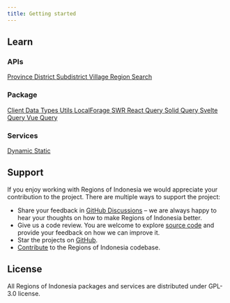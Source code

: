 ```yaml
---
title: Getting started
---
```



## Learn

<h3>
  <span class="flex items-center gap-2 lg:gap-3">
    <BlocksIcon />
    <span>APIs</span>
  </span>
</h3>

<div class="not-prose p-2">
  <div class="grid grid-cols-1 md:grid-cols-2 xl:grid-cols-4 gap-1 md:gap-2 xl:gap-3">
    <a
      role="button"
      href="/api/province"
      class="block px-6 py-4 text-base md:text-lg xl:text-xl border border-neutral-3 rounded-xl text-neutral-11 hover:text-neutral-12 hover:border-neutral-6"
    >
      Province
    </a>
    <a
      role="button"
      href="/api/district"
      class="block px-6 py-4 text-base md:text-lg xl:text-xl border border-neutral-3 rounded-xl text-neutral-11 hover:text-neutral-12 hover:border-neutral-6"
    >
      District
    </a>
    <a
      role="button"
      href="/api/subdistrict"
      class="block px-6 py-4 text-base md:text-lg xl:text-xl border border-neutral-3 rounded-xl text-neutral-11 hover:text-neutral-12 hover:border-neutral-6"
    >
      Subdistrict
    </a>
    <a
      role="button"
      href="/api/village"
      class="block px-6 py-4 text-base md:text-lg xl:text-xl border border-neutral-3 rounded-xl text-neutral-11 hover:text-neutral-12 hover:border-neutral-6"
    >
      Village
    </a>
    <a
      role="button"
      href="/api/region"
      class="block px-6 py-4 text-base md:text-lg xl:text-xl border border-neutral-3 rounded-xl text-neutral-11 hover:text-neutral-12 hover:border-neutral-6"
    >
      Region
    </a>
    <a
      role="button"
      href="/api/search"
      class="block px-6 py-4 text-base md:text-lg xl:text-xl border border-neutral-3 rounded-xl text-neutral-11 hover:text-neutral-12 hover:border-neutral-6"
    >
      Search
    </a>
  </div>
</div>

<h3>
  <span class="flex items-center gap-2 lg:gap-3">
    <PackageIcon />
    <span>Package</span>
  </span>
</h3>

<div class="not-prose p-2">
  <div class="grid grid-cols-1 md:grid-cols-2 xl:grid-cols-4 gap-1 md:gap-2 xl:gap-3">
    <a
      role="button"
      href="/package/client"
      class="block px-6 py-4 text-base md:text-lg xl:text-xl border border-neutral-3 rounded-xl text-neutral-11 hover:text-neutral-12 hover:border-neutral-6"
    >
      Client
    </a>
    <a
      role="button"
      href="/package/data"
      class="block px-6 py-4 text-base md:text-lg xl:text-xl border border-neutral-3 rounded-xl text-neutral-11 hover:text-neutral-12 hover:border-neutral-6"
    >
      Data
    </a>
    <a
      role="button"
      href="/package/types"
      class="block px-6 py-4 text-base md:text-lg xl:text-xl border border-neutral-3 rounded-xl text-neutral-11 hover:text-neutral-12 hover:border-neutral-6"
    >
      Types
    </a>
    <a
      role="button"
      href="/package/utils"
      class="block px-6 py-4 text-base md:text-lg xl:text-xl border border-neutral-3 rounded-xl text-neutral-11 hover:text-neutral-12 hover:border-neutral-6"
    >
      Utils
    </a>
    <a
      role="button"
      href="/package/localforage"
      class="block px-6 py-4 text-base md:text-lg xl:text-xl border border-neutral-3 rounded-xl text-neutral-11 hover:text-neutral-12 hover:border-neutral-6"
    >
      LocalForage
    </a>
    <a
      role="button"
      href="/package/swr"
      class="block px-6 py-4 text-base md:text-lg xl:text-xl border border-neutral-3 rounded-xl text-neutral-11 hover:text-neutral-12 hover:border-neutral-6"
    >
      SWR
    </a>
    <a
      role="button"
      href="/package/react-query"
      class="block px-6 py-4 text-base md:text-lg xl:text-xl border border-neutral-3 rounded-xl text-neutral-11 hover:text-neutral-12 hover:border-neutral-6"
    >
      React Query
    </a>
    <a
      role="button"
      href="/package/solid-query"
      class="block px-6 py-4 text-base md:text-lg xl:text-xl border border-neutral-3 rounded-xl text-neutral-11 hover:text-neutral-12 hover:border-neutral-6"
    >
      Solid Query
    </a>
    <a
      role="button"
      href="/package/svelte-query"
      class="block px-6 py-4 text-base md:text-lg xl:text-xl border border-neutral-3 rounded-xl text-neutral-11 hover:text-neutral-12 hover:border-neutral-6"
    >
      Svelte Query
    </a>
    <a
      role="button"
      href="/package/vue-query"
      class="block px-6 py-4 text-base md:text-lg xl:text-xl border border-neutral-3 rounded-xl text-neutral-11 hover:text-neutral-12 hover:border-neutral-6"
    >
      Vue Query
    </a>
  </div>
</div>

<h3>
  <span class="flex items-center gap-2 lg:gap-3">
    <ServerIcon />
    <span>Services</span>
  </span>
</h3>

<div class="not-prose p-2">
  <div class="grid grid-cols-1 md:grid-cols-2 xl:grid-cols-4 gap-1 md:gap-2 xl:gap-3">
    <a
      role="button"
      href="/service/dynamic"
      class="block px-6 py-4 text-base md:text-lg xl:text-xl border border-neutral-3 rounded-xl text-neutral-11 hover:text-neutral-12 hover:border-neutral-6"
    >
      Dynamic
    </a>
    <a
      role="button"
      href="/service/static"
      class="block px-6 py-4 text-base md:text-lg xl:text-xl border border-neutral-3 rounded-xl text-neutral-11 hover:text-neutral-12 hover:border-neutral-6"
    >
      Static
    </a>
  </div>
</div>

## Support

If you enjoy working with Regions of Indonesia we would appreciate your contribution to the project. There are multiple ways to support the project:

- Share your feedback in [GitHub Discussions](https://github.com/orgs/regions-of-indonesia/discussions) – we are always happy to hear your thoughts on how to make Regions of Indonesia better.
- Give us a code review. You are welcome to explore [source code](https://github.com/orgs/regions-of-indonesia/repositories) and provide your feedback on how we can improve it.
- Star the projects on [GitHub](https://github.com/regions-of-indonesia).
- [Contribute](/contribute) to the Regions of Indonesia codebase.

## License

All Regions of Indonesia packages and services are distributed under GPL-3.0 license.
